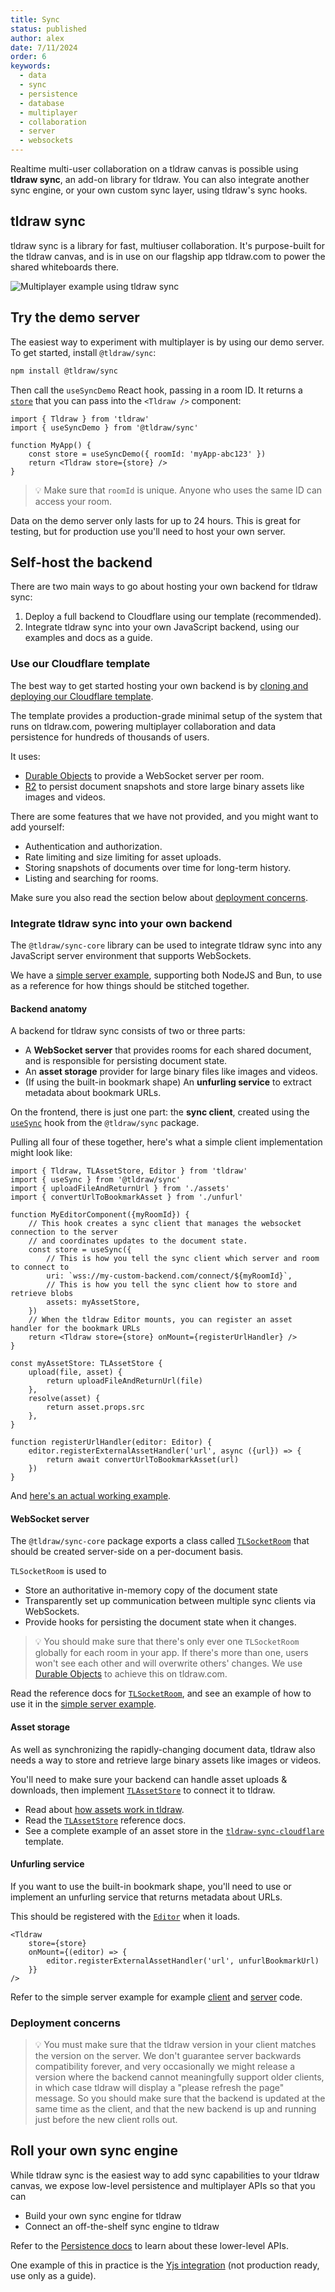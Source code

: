 ```yaml
---
title: Sync
status: published
author: alex
date: 7/11/2024
order: 6
keywords:
  - data
  - sync
  - persistence
  - database
  - multiplayer
  - collaboration
  - server
  - websockets
---
```


Realtime multi-user collaboration on a tldraw canvas is possible using **tldraw sync**, an add-on library for tldraw. You can also integrate another sync engine, or your own custom sync layer, using tldraw's sync hooks.

## tldraw sync

tldraw sync is a library for fast, multiuser collaboration. It's purpose-built for the tldraw canvas, and is in use on our flagship app tldraw.com to power the shared whiteboards there.

<div className="article__image" style={{ border: 'none' }}>
	<img
		alt="Multiplayer example using tldraw sync"
		src="/images/multiplayer.gif"
		style={{
			// learn this one weird trick for transparent animated gifs. doctors hate her!!!
			mask: 'url(/images/multiplayer_mask.png) luminance center 100% / 100% no-repeat',
			WebkitMask: 'url(/images/multiplayer_mask.png) luminance center 100% / 100% no-repeat',
		}}
	/>
</div>

## Try the demo server

The easiest way to experiment with multiplayer is by using our demo server. To get started, install
`@tldraw/sync`:

```bash
npm install @tldraw/sync
```

Then call the `useSyncDemo` React hook, passing in a room ID. It returns a
[`store`](/docs/persistence#The-store-prop) that you can pass into the `<Tldraw />` component:

```tsx
import { Tldraw } from 'tldraw'
import { useSyncDemo } from '@tldraw/sync'

function MyApp() {
	const store = useSyncDemo({ roomId: 'myApp-abc123' })
	return <Tldraw store={store} />
}
```

> 💡 Make sure that `roomId` is unique. Anyone who uses the same ID can access your room.

Data on the demo server only lasts for up to 24 hours. This is great for testing, but for production use you'll need to host your own server.

## Self-host the backend

There are two main ways to go about hosting your own backend for tldraw sync:

1. Deploy a full backend to Cloudflare using our template (recommended).
2. Integrate tldraw sync into your own JavaScript backend, using our examples and docs as a guide.

### Use our Cloudflare template

The best way to get started hosting your own backend is by [cloning and deploying our Cloudflare template](https://github.com/tldraw/cloudlfare-workers-template).

The template provides a production-grade minimal setup of the system that runs on tldraw.com, powering multiplayer collaboration and data persistence for hundreds of thousands of users.

It uses:

- [Durable Objects](https://developers.cloudflare.com/durable-objects/) to provide a WebSocket server per room.
- [R2](https://developers.cloudflare.com/r2/) to persist document snapshots and store large binary assets like images and videos.

There are some features that we have not provided, and you might want to add yourself:

- Authentication and authorization.
- Rate limiting and size limiting for asset uploads.
- Storing snapshots of documents over time for long-term history.
- Listing and searching for rooms.

Make sure you also read the section below about [deployment concerns](#deployment_concerns).

### Integrate tldraw sync into your own backend

The `@tldraw/sync-core` library can be used to integrate tldraw sync into any JavaScript server environment that supports WebSockets.

We have a [simple server example](https://github.com/tldraw/tldraw/tree/main/apps/simple-server-example), supporting both NodeJS and Bun, to use as a reference for how things should be stitched together.

#### Backend anatomy

A backend for tldraw sync consists of two or three parts:

- A **WebSocket server** that provides rooms for each shared document, and is responsible for persisting document state.
- An **asset storage** provider for large binary files like images and videos.
- (If using the built-in bookmark shape) An **unfurling service** to extract metadata about bookmark URLs.

On the frontend, there is just one part: the **sync client**, created using the [`useSync`](?) hook from the `@tldraw/sync` package.

Pulling all four of these together, here's what a simple client implementation might look like:

```tsx
import { Tldraw, TLAssetStore, Editor } from 'tldraw'
import { useSync } from '@tldraw/sync'
import { uploadFileAndReturnUrl } from './assets'
import { convertUrlToBookmarkAsset } from './unfurl'

function MyEditorComponent({myRoomId}) {
	// This hook creates a sync client that manages the websocket connection to the server
	// and coordinates updates to the document state.
	const store = useSync({
		// This is how you tell the sync client which server and room to connect to
		uri: `wss://my-custom-backend.com/connect/${myRoomId}`,
		// This is how you tell the sync client how to store and retrieve blobs
		assets: myAssetStore,
	})
	// When the tldraw Editor mounts, you can register an asset handler for the bookmark URLs
	return <Tldraw store={store} onMount={registerUrlHandler} />
}

const myAssetStore: TLAssetStore {
	upload(file, asset) {
		return uploadFileAndReturnUrl(file)
	},
	resolve(asset) {
		return asset.props.src
	},
}

function registerUrlHandler(editor: Editor) {
	editor.registerExternalAssetHandler('url', async ({url}) => {
		return await convertUrlToBookmarkAsset(url)
	})
}
```

And [here's an actual working example](https://github.com/tldraw/tldraw/blob/main/apps/simple-server-example/src/client/App.tsx).

#### WebSocket server

The `@tldraw/sync-core` package exports a class called [`TLSocketRoom`](?) that should be created server-side on a per-document basis.

`TLSocketRoom` is used to

- Store an authoritative in-memory copy of the document state
- Transparently set up communication between multiple sync clients via WebSockets.
- Provide hooks for persisting the document state when it changes.

> :bulb: You should make sure that there's only ever one `TLSocketRoom` globally for each room in your app. If there's
> more than one, users won't see each other and will overwrite others' changes. We use [Durable
> Objects](https://developers.cloudflare.com/durable-objects/) to achieve this on tldraw.com.

Read the reference docs for [`TLSocketRoom`](?), and see an example of how to use it in the [simple server example](https://github.com/tldraw/tldraw/blob/main/apps/simple-server-example/src/server/rooms.ts).

#### Asset storage

As well as synchronizing the rapidly-changing document data, tldraw also needs a way to store and
retrieve large binary assets like images or videos.

You'll need to make sure your backend can handle asset uploads & downloads, then implement
[`TLAssetStore`](?) to connect it to tldraw.

- Read about [how assets work in tldraw](/docs/assets).
- Read the [`TLAssetStore`](?) reference docs.
- See a complete example of an asset store in the
  [`tldraw-sync-cloudflare`](https://github.com/tldraw/tldraw/blob/main/templates/sync-cloudflare/client/multiplayerAssetStore.tsx)
  template.

#### Unfurling service

If you want to use the built-in bookmark shape, you'll need to use or implement an unfurling service that returns metadata about URLs.

This should be registered with the [`Editor`](?) when it loads.

```tsx
<Tldraw
	store={store}
	onMount={(editor) => {
		editor.registerExternalAssetHandler('url', unfurlBookmarkUrl)
	}}
/>
```

Refer to the simple server example for example [client](https://github.com/tldraw/tldraw/blob/main/apps/simple-server-example/src/client/App.tsx) and [server](https://github.com/tldraw/tldraw/blob/main/apps/simple-server-example/src/server/unfurl.ts) code.

### Deployment concerns

> 💡 You must make sure that the tldraw version in your client matches the version on the server.
> We don't guarantee server backwards compatibility forever, and very occasionally we might release a version
> where the backend cannot meaningfully support older clients, in which case tldraw will display a "please refresh the page" message.
> So you should make sure that the backend is updated at the same time as the client, and that the new backend is up and running just before the new client rolls out.

## Roll your own sync engine

While tldraw sync is the easiest way to add sync capabilities to your tldraw canvas, we expose low-level persistence and multiplayer APIs so that you can

- Build your own sync engine for tldraw
- Connect an off-the-shelf sync engine to tldraw

Refer to the [Persistence docs](/docs/persistence) to learn about these lower-level APIs.

One example of this in practice is the [Yjs integration](https://github.com/tldraw/tldraw-yjs-example) (not production ready, use only as a guide).

